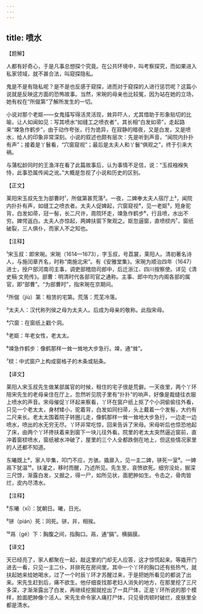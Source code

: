 ```yaml
---
---
---
```

title: 喷水
---




【题解】


人都有好奇心，于是凡事总想探个究竟。在公共环境中，叫考察探究，而如果进入私家领域，就不甚合法，叫窥探隐私。

鬼是不是有隐私呢？是不是也反感于窥探，进而对于窥探的人进行惩罚呢？这篇小说就是反映这方面的恐怖故事。当然，宋琬的母亲也比较冤，因为站在她的立场，她有权在“所僦第”了解所发生的一切。

小说对那个老妪——女鬼描写得活灵活现，耸异吓人，尤其借助于形象贴切的比喻，让人如闻如见：写其喷水“如缝工之喷衣者”，其长相“白发如帚”，走起路来“竦急作鹤步”，由于动作夸张，行为诡异，在寂静的暗夜，又是白发，又是喷水，给人的印象非常深刻。小说的叙述也颇有层次：先是听到声音，“闻院内扑扑有声”；接着是丫鬟看，“穴窗窥视”；最后是太夫人和丫鬟“俱观之”，终于引来大祸。

与蒲松龄同时的王渔洋在看了此篇故事后，认为事情不足信，说：“玉叔襁褓失恃，此事恐属传闻之讹。”大概是忽视了小说和历史的区别。

【正文】

莱阳宋玉叔先生为部曹时¹，所僦第甚荒落²。一夜，二婢奉太夫人宿厅上³，闻院内扑扑有声，如缝工之喷衣者。太夫人促婢起，穴窗窥视⁴，见一老妪⁵，短身驼背，白发如帚，冠一髻，长二尺许，周院环走，竦急作鹤步⁶，行且喷，水出不穷。婢愕返白。太夫人亦惊起，两婢扶窗下聚观之。妪忽逼窗，直喷棂内⁷，窗纸破裂，三人俱仆，而家人不之知也。





【注释】


¹宋玉叔：即宋琬。宋琬（1614—1673），字玉叔，号荔裳，莱阳人。清初著名诗人，与施闰章齐名，时称“南施北宋”。有《安雅堂集》。宋琬为顺治四年（1647）进士，授户部河南司主事，调吏部稽勋司郎中，后迁浙江、四川按察使。详见《清史稿·文苑传》。部曹：明清时代各部司官之通称。主事、郎中均为内阁各部的属官，即“部曹”。“为部曹时”，指宋琬在京期间。

²所僦（jiù）第：租赁的宅第。荒落：荒芜冷落。

³太夫人：汉代称列侯之母为太夫人。后成为母亲的敬称。此指宋母。

⁴穴窗：在窗纸上戳个洞。

⁵老妪：年老女性，老太太。

⁶竦急作鹤步：像鹤那样一耸一耸地大步急行。竦，通“耸”。

⁷棂：中式窗户上构成窗格子的木条或贴条。





【译文】


莱阳人宋玉叔先生做某部属官的时候，租住的宅子很是荒僻。一天夜里，两个丫环陪宋先生的老母亲住在厅上，忽然听见院子里有“扑扑”的响声，好像是裁缝往衣服上喷水的声音。宋母催促丫环起来察看，丫环在窗户纸上抠了个小洞偷偷往外看，只见一个老太太，身材矮小，驼着背，白发如同扫帚，头上戴着一个发髻，大约有二尺来长。老太太围着院子转圈儿走，像鹤那样一耸一耸地大步急行，一边走一边喷水，喷出的水无穷无尽。丫环非常吃惊，回来告诉了宋母。宋母听后也惊恐地起了床，由两个丫环搀扶着来到窗下一块儿往外看。院里的老太太突然逼近窗前，直冲着窗棂喷水，窗纸被水冲破了，屋里的三个人全都跌倒在地上，但这些情况家里的人还都不知道。

东曦既上⁸，家人毕集，叩门不应，方骇。撬扉入，见一主二婢，骈死一室⁹。一婢鬲下犹温¹⁰。扶灌之，移时而醒，乃述所见。先生至，哀愤欲死。细穷没处，掘深三尺馀，渐露白发，又掘之，得一尸，如所见状，面肥肿如生。令击之，骨肉皆烂，皮内尽清水。





【注释】


⁸东曦（xī）：犹朝日。曦，日光。

⁹骈（pián）死：同死。骈，并，相挨。

¹⁰鬲（gé）下：胸腹之间，指胸口。鬲，通“膈”。横膈膜。





【译文】


天已经亮了，家人都聚在一起，敲这里的门却无人应答，这才惊慌起来。等撬开门进去一看，只见一主二仆，并排死在房间里。其中一个丫环的胸口还有些热气，就扶起她来给她喝水，过了一个时辰丫环才苏醒过来，于是把她所看见的都说了出来。宋先生赶到后，痛不欲生。他仔细查找那老妇人消失的地方，在那里挖了三尺多深，才渐渐露出了白发，再继续挖掘就挖出了一具尸体，正是丫环所说的那个模样，脸面肥肿像个活人。宋先生命令家人痛打尸体，只见骨肉顿时破烂，皮肤里全都是清水。